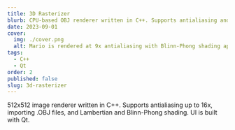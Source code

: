 ```yaml
---
title: 3D Rasterizer
blurb: CPU-based OBJ renderer written in C++. Supports antialiasing and shading models.
date: 2023-09-01
cover:
  img: ./cover.png
  alt: Mario is rendered at 9x antialiasing with Blinn-Phong shading applied.
tags:
  - C++
  - Qt
order: 2
published: false
slug: 3d-rasterizer
---
```


512x512 image renderer written in C++. Supports antialiasing up to 16x, importing .OBJ files, and Lambertian and Blinn-Phong shading. UI is built with Qt.